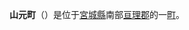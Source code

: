 {{日本町村|
自治體名=山元|
町村=町|
圖像=[[File:JRE_Sakamoto_NewStation_160619.jpg|240px]]|
圖像說明=[[坂元站|坂元站]]|
町村章=[[File:Emblem_of_Yamamoto,_Miyagi.svg|100px]]|
日文原名=山元町|
平假名=やまもとちょう|
羅馬字拼音=Yamamoto-chō|
都道府縣=宮城縣|
支廳=|
郡=亘理郡|
編號=04362-1|
面積=64.48|
邊界未定=|
人口=17,194|
統計時間= |
自治體=[[角田市|角田市]]、[[亘理町|亘理町]]、[[丸森町|丸森町]]<br />'''[[福島縣|福島縣]]：'''[[新地町|新地町]]|
樹=[[雄松|雄松]]|
花=[[杜鵑|杜鵑]]|
鳥=|
其他象徵物=|
其他象徵=|
郵遞區號=989-2292|
所在地=亘理郡山元町浅生原字作田山32|
電話號碼=223-37-1111|
外部連結=http://www.town.yamamoto.miyagi.jp/|
經度=|
緯度=|
地圖=|
註記=
}}
'''山元町'''（{{jpn|j=山元町|hg=やまもとちょう|rm=Yamamoto chō|f=y}}）是位于[[宮城縣|宮城縣]]南部[[亘理郡|亘理郡]]的一[[町|町]]。

{{宮城縣}}{{Authority control}}